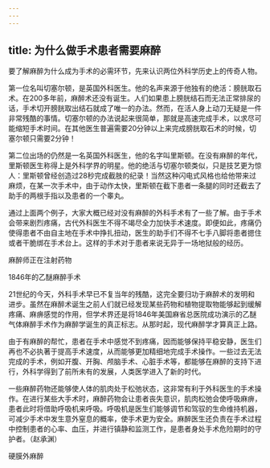 ```yaml
---
---
---
```

title: 为什么做手术患者需要麻醉
---




要了解麻醉为什么成为手术的必需环节，先来认识两位外科学历史上的传奇人物。

第一位名叫切塞尔顿，是英国外科医生。他的名声来源于他独有的绝活：膀胱取石术。在200多年前，麻醉术还没有诞生。人们如果患上膀胱结石而无法正常排尿的话，手术切开膀胱取出结石就成了唯一的办法。然而，在活人身上动刀无疑是一件非常残酷的事情。切塞尔顿的办法说起来很简单，那就是高速完成手术，以求尽可能缩短手术时间。在其他医生普遍需要20分钟以上来完成膀胱取石术的时候，切塞尔顿只需要2分钟！

第二位出场的仍然是一名英国外科医生，他的名字叫里斯顿。在没有麻醉的年代，里斯顿医生称得上是外科学界的明星。他的绝活与切塞尔顿类似，只是技艺更为惊人：里斯顿曾经创造过28秒完成截肢的纪录！当然这种闪电式风格也给他带来过麻烦，在某一次手术中，由于动作太快，里斯顿在截下患者一条腿的同时还截去了助手的两根手指以及患者的一个睾丸。

通过上面两个例子，大家大概已经对没有麻醉的外科手术有了一些了解。由于手术会带来剧烈疼痛，古代外科医生不得不竭尽全力加快手术速度。即便如此，疼痛仍使得患者不由自主地在手术中挣扎扭动，医生的助手们不得不七手八脚将患者摁住或者干脆绑在手术台上。这样的手术对于患者来说无异于一场地狱般的经历。

麻醉师正在注射药物



1846年的乙醚麻醉手术



21世纪的今天，外科手术早已不复当年的残酷，这完全要归功于麻醉术的发明和进步。虽然在麻醉术诞生之前人们就已经发现某些药物和植物提取物能够起到缓解疼痛、麻痹感觉的作用，但学术界还是将1846年美国麻省总医院成功演示的乙醚气体麻醉手术作为麻醉学诞生的真正标志。从那时起，现代麻醉学才算真正上路。

由于有麻醉的帮忙，患者在手术中感觉不到疼痛，因而能够保持平稳安静，医生们再也不必执著于提高手术速度，从而能够更加精细地完成手术操作。一些过去无法完成的手术，例如开腹、开胸、颅脑手术、心脏手术等，都能够在麻醉的支持下进行，外科学得到了前所未有的发展，人类医学进入了新的时代。

一些麻醉药物还能够使人体的肌肉处于松弛状态，这非常有利于外科医生的手术操作。在进行某些大手术时，麻醉药物会让患者丧失意识，肌肉松弛会使呼吸麻痹，患者此时将借助呼吸机来呼吸。呼吸机是医生们能够调节和驾驭的生命维持机器，可减少手术中发生意外窒息的概率，使手术更为安全。麻醉医生还负责在手术过程中控制患者的心率、血压，并进行镇静和监测工作，是患者身处手术危险期时的守护者。（赵承渊）

硬膜外麻醉